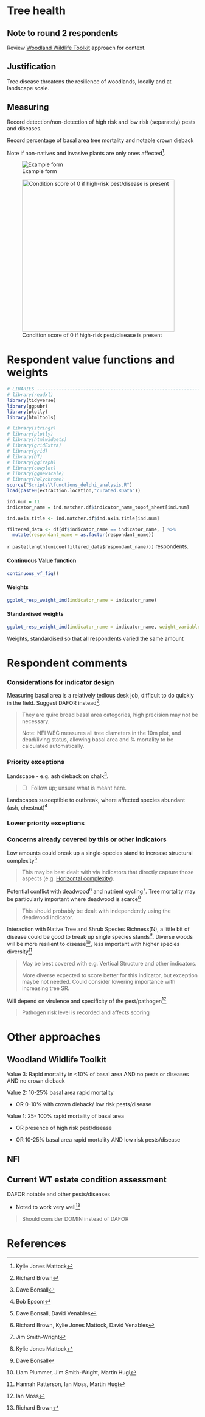 # Tree health

## Note to round 2 respondents

Review [Woodland Wildlife Toolkit] approach for context.

## Justification

Tree disease threatens the resilience of woodlands, locally and at landscape scale.

## Measuring

Record detection/non-detection of high risk and low risk (separately) pests and diseases.

Record percentage of basal area tree mortality and notable crown dieback

Note if non-natives and invasive plants are only ones affected[^15_tree-heath-1].

[^15_tree-heath-1]: Kylie Jones Mattock

![Example form](images/Tree%20health%202023-11-14%2016.12.01.excalidraw.png)

![Condition score of 0 if high-risk pest/disease is present](images/Tree%20health%20flow%202024-02-15%2011.58.44.excalidraw.png){width="400"}

# Respondent value functions and weights

```r

# LIBARIES ---------------------------------------------------------------
# library(readxl)
library(tidyverse)
library(ggpubr)
library(plotly)
library(htmltools)

# library(stringr)
# library(plotly)
# library(htmlwidgets)
# library(gridExtra)
# library(grid)
# library(DT)
# library(ggiraph)
# library(cowplot)
# library(ggnewscale)
# library(Polychrome)
source("Scripts\\functions_delphi_analysis.R")
load(paste0(extraction.location,"curated.RData"))
```
```r

ind.num = 11
indicator_name = ind.matcher.df$indicator_name_topof_sheet[ind.num]

ind.axis.title <- ind.matcher.df$ind.axis.title[ind.num]

filtered_data <- df[df$indicator_name == indicator_name, ] %>% 
  mutate(respondant_name = as.factor(respondant_name))

```

`r paste(length(unique(filtered_data$respondant_name)))` respondents.

::: panel-tabset
#### Continuous Value function

```r

continuous_vf_fig()

```

#### Weights

```r

ggplot_resp_weight_ind(indicator_name = indicator_name)

```

#### Standardised weights

```r

ggplot_resp_weight_ind(indicator_name = indicator_name, weight_variable = "weight_standardised")

```

Weights, standardised so that all respondents varied the same amount
:::

# Respondent comments

### Considerations for indicator design

Measuring basal area is a relatively tedious desk job, difficult to do quickly in the field. Suggest DAFOR instead[^15_tree-heath-2].

[^15_tree-heath-2]: Richard Brown

> They are quire broad basal area categories, high precision may not be necessary.
>
> Note: NFI WEC measures all tree diameters in the 10m plot, and dead/living status, allowing basal area and % mortality to be calculated automatically.

### Priority exceptions

Landscape - e.g. ash dieback on chalk[^15_tree-heath-3].

[^15_tree-heath-3]: Dave Bonsall

> -   [ ] Follow up; unsure what is meant here.

Landscapes susceptible to outbreak, where affected species abundant (ash, chestnut)[^15_tree-heath-4]

[^15_tree-heath-4]: Bob Epsom

### Lower priority exceptions

### Concerns already covered by this or other indicators

Low amounts could break up a single-species stand to increase structural complexity[^15_tree-heath-5]

[^15_tree-heath-5]: Dave Bonsall, David Venables

> This may be best dealt with via indicators that directly capture those aspects (e.g. [Horizontal complexity](17_horizontal-complexity.qmd)).

Potential conflict with deadwood[^15_tree-heath-6] and nutrient cycling[^15_tree-heath-7]. Tree mortality may be particularly important where deadwood is scarce[^15_tree-heath-8]

[^15_tree-heath-6]: Richard Brown, Kylie Jones Mattock, David Venables

[^15_tree-heath-7]: Jim Smith-Wright

[^15_tree-heath-8]: Kylie Jones Mattock

> This should probably be dealt with independently using the deadwood indicator.

Interaction with Native Tree and Shrub Species Richness(N), a little bit of disease could be good to break up single species stands[^15_tree-heath-9]. Diverse woods will be more resilient to disease[^15_tree-heath-10], less important with higher species diversity[^15_tree-heath-11]

[^15_tree-heath-9]: Dave Bonsall

[^15_tree-heath-10]: Liam Plummer, Jim Smith-Wright, Martin Hugi

[^15_tree-heath-11]: Hannah Patterson, Ian Moss, Martin Hugi

> May be best covered with e.g. Vertical Structure and other indicators.
>
> More diverse expected to score better for this indicator, but exception maybe not needed. Could consider lowering importance with increasing tree SR.

Will depend on virulence and specificity of the pest/pathogen[^15_tree-heath-12]

[^15_tree-heath-12]: Ian Moss

> Pathogen risk level is recorded and affects scoring

# Other approaches

## Woodland Wildlife Toolkit {sec-wwt_health=""}

Value 3: Rapid mortality in \<10% of basal area AND no pests or diseases AND no crown dieback

Value 2: 10-25% basal area rapid mortality

-   OR 0-10% with crown dieback/ low risk pests/disease

Value 1: 25- 100% rapid mortality of basal area

-   OR presence of high risk pest/disease

-   OR 10-25% basal area rapid mortality AND low risk pests/disease

## NFI

## Current WT estate condition assessment

DAFOR notable and other pests/diseases

-   Noted to work very well[^15_tree-heath-13]

[^15_tree-heath-13]: Richard Brown

> Should consider DOMIN instead of DAFOR

# References
